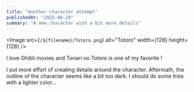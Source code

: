 ```yaml
---
title: "Another character attempt"
publishedAt: "2025-06-28"
summary: "A new character with a bit more details"
---
```



<Image src={`/${filename}/Totoro.png`} alt="Totoro" width={128} height={128} />

I love Ghibli movies and Tonari no Totoro is one of my favorite !

I put more effort of creating details around the character. Aftermath, the outline of the character seems like a bit
too dark. I should do some tries with a lighter color...
